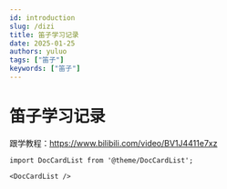```yaml
---
id: introduction
slug: /dizi
title: 笛子学习记录
date: 2025-01-25
authors: yuluo
tags: ["笛子"]
keywords: ["笛子"]
---
```


<!-- truncate -->

# 笛子学习记录

跟学教程：https://www.bilibili.com/video/BV1J4411e7xz

```mdx-code-block
import DocCardList from '@theme/DocCardList';

<DocCardList />
```
